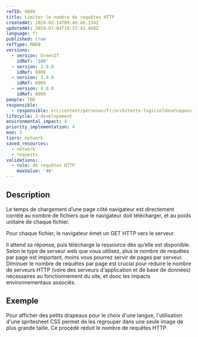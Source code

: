 ```yaml
---
refID: 0009
title: Limiter le nombre de requêtes HTTP
createdAt: 2024-02-14T09:46:46.134Z
updatedAt: 2024-07-04T18:37:41.460Z
language: fr
published: true
refType: RWEB
versions:
  - version: GreenIT
    idRef: '180'
  - version: 2.0.0
    idRef: 0009
  - version: 3.0.0
    idRef: 0009
  - version: 4.0.0
    idRef: 0009
people: TBD
responsible:
  - responsible: src/content/personas/fr/architecte-logicieldeveloppeur.mdx
lifecycle: 3-developement
environmental_impact: 4
priority_implementation: 4
moe: 3
tiers: network
saved_resources:
  - network
  - requests
validations:
  - rule: de requêtes HTTP
    maxValue: '40'
---
```


## Description

Le temps de chargement d’une page côté navigateur est directement corrélé au nombre de fichiers que le navigateur doit télécharger,
et au poids unitaire de chaque fichier.

Pour chaque fichier, le navigateur émet un GET HTTP vers le serveur.

Il attend sa réponse, puis télécharge la ressource dès qu’elle est disponible. Selon le type de serveur web que vous utilisez,
plus le nombre de requêtes par page est important, moins vous pourrez servir de pages par serveur.
Diminuer le nombre de requêtes par page est crucial pour réduire le nombre de serveurs HTTP (voire des serveurs d'application et de base de données) nécessaires au fonctionnement du site,
et donc les impacts environnementaux associés.

## Exemple

Pour afficher des petits drapeaux pour le choix d'une langue, l'utilisation d'une spritesheet CSS permet de les regrouper dans une seule image de plus grande taille.
Ce procédé réduit le nombre de requêtes HTTP.
